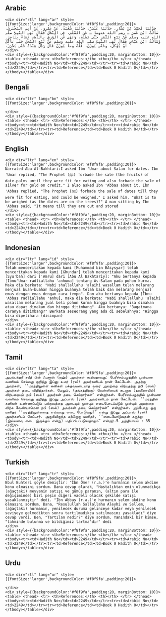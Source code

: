 ## Arabic


    <div dir="rtl" lang="ar" style={{fontSize:'larger',backgroundColor:'#f8f9fa',padding:20}}>
    حَدَّثَنَا مُحَمَّدُ بْنُ بَشَّارٍ، حَدَّثَنَا غُنْدَرٌ، حَدَّثَنَا شُعْبَةُ، عَنْ عَمْرٍو، عَنْ أَبِي الْبَخْتَرِيِّ، سَأَلْتُ ابْنَ عُمَرَ ـ رضى الله عنهما ـ عَنِ السَّلَمِ، فِي النَّخْلِ فَقَالَ نَهَى النَّبِيُّ صلى الله عليه وسلم عَنْ بَيْعِ الثَّمَرِ حَتَّى يَصْلُحَ، وَنَهَى عَنِ الْوَرِقِ بِالذَّهَبِ نَسَاءً بِنَاجِزٍ‏.‏ وَسَأَلْتُ ابْنَ عَبَّاسٍ فَقَالَ نَهَى النَّبِيُّ صلى الله عليه وسلم عَنْ بَيْعِ النَّخْلِ حَتَّى يَأْكُلَ أَوْ يُؤْكَلَ، وَحَتَّى يُوزَنَ‏.‏ قُلْتُ وَمَا يُوزَنُ قَالَ رَجُلٌ عِنْدَهُ حَتَّى يُحْرَزَ‏.‏
    </div>
    <div style={{backgroundColor:'#f8f9fa',padding:20, marginBottom: 10}}><table> <thead> <tr> <th>References:</th> <th></th> </tr> </thead> <tbody><tr><td>Hadith No</td><td>2249</td></tr><tr><td>Arabic No</td><td>2249</td></tr><tr><td>Reference</td><td>Book 0 Hadith 0</td></tr></tbody></table></div>

## Bengali


    <div dir="ltr" lang="bn" style={{fontSize:'larger',backgroundColor:'#f8f9fa',padding:20}}>
    
    </div>
    <div style={{backgroundColor:'#f8f9fa',padding:20, marginBottom: 10}}><table> <thead> <tr> <th>References:</th> <th></th> </tr> </thead> <tbody><tr><td>Hadith No</td><td>2249</td></tr><tr><td>Arabic No</td><td>2249</td></tr><tr><td>Reference</td><td>Book 0 Hadith 0</td></tr></tbody></table></div>

## English


    <div dir="ltr" lang="en" style={{fontSize:'larger',backgroundColor:'#f8f9fa',padding:20}}>
    Narrated Abu Al-Bakhtari:I asked Ibn 'Umar about Salam for dates. Ibn 'Umar replied, "The Prophet (ﷺ) forbade the sale (the fruits) of date-palms until they were fit for eating and also forbade the sale of silver for gold on credit." I also asked Ibn 'Abbas about it. Ibn 'Abbas replied, "The Prophet (ﷺ) forbade the sale of dates till they were fit for eating, and could be weighed." I asked him, "What is to be weighed (as the dates are on the trees)?" A man sitting by Ibn 'Abbas said, "It means till they are cut and stored
    </div>
    <div style={{backgroundColor:'#f8f9fa',padding:20, marginBottom: 10}}><table> <thead> <tr> <th>References:</th> <th></th> </tr> </thead> <tbody><tr><td>Hadith No</td><td>2249</td></tr><tr><td>Arabic No</td><td>2249</td></tr><tr><td>Reference</td><td>Book 0 Hadith 0</td></tr></tbody></table></div>

## Indonesian


    <div dir="ltr" lang="id" style={{fontSize:'larger',backgroundColor:'#f8f9fa',padding:20}}>
    Telah menceritakan kepada kami [Muhammad bin BAsysyar] telah menceritakan kepada kami [Ghundar] telah menceritakan kepada kami [Syu'bah] dari ['Amru] dari [Abu Al Bakhtariy]: "Aku bertanya kepada [Ibnu'Umar radliallahu 'anhuma] tentang As-Salam pada pohon kurma. Maka dia berkata: "Nabi shallallahu 'alaihi wasallam telah melarang menjual buah-buahan hingga buahnya telah baik dan melarang menjual emas dengan emas dengan cara tempo". Dan aku bertanya kepada [Ibnu 'Abbas radliallahu 'anhu], maka dia berkata: "Nabi shallallahu 'alaihi wasallam melarang jual beli pohon kurma hingga buahnya bisa dimakan atau dapat dimakan dan hingga ditimbang". Aku bertanya: "Bagaimana caranya ditimbang?" Berkata seseorang yang ada di sebelahnya: "Hingga bisa dipelihara (disimpan)
    </div>
    <div style={{backgroundColor:'#f8f9fa',padding:20, marginBottom: 10}}><table> <thead> <tr> <th>References:</th> <th></th> </tr> </thead> <tbody><tr><td>Hadith No</td><td>2249</td></tr><tr><td>Arabic No</td><td>2249</td></tr><tr><td>Reference</td><td>Book 0 Hadith 0</td></tr></tbody></table></div>

## Tamil


    <div dir="ltr" lang="ta" style={{fontSize:'larger',backgroundColor:'#f8f9fa',padding:20}}>
    அபுல்பக்தரீ சயீத் பின் ஃபரூஸ் (ரஹ்) அவர்கள் கூறியதாவது: பேரீச்சம்பழத்தில் முன்பண வணிகம் செய்வது குறித்து இப்னு உமர் (ரலி) அவர்களிடம் நான் கேட்டேன். அதற்கு அவர்கள், ‘‘மரத்திலுள்ள கனிகள் பக்குவமடையாத வரை அவற்றை விற்பதற்கு நபி (ஸல்) அவர்கள் தடை விதித்தார்கள். மேலும், (தங்கத்திற்கு) வெள்ளியைக் கடனாக (தவணையில்) விற்பதையும் நபி (ஸல்) அவர்கள் தடை செய்தார்கள்” என்றார்கள். பேரீச்சம்பழத்தில் முன்பண வணிகம் செய்வது குறித்து இப்னு அப்பாஸ் (ரலி) அவர்களிடம் நான் கேட்டேன். ‘‘மரத்தின் கனிகள் உண்ணப்படும் பக்குவத்தை அடையும் முன்பும் எடைபோடப்படும் முன்பும் அவற்றை விற்க வேண்டாமென நபி (ஸல்) அவர்கள் தடை செய்தார்கள்” என்றார்கள். அப்போது ஒரு மனிதர் ‘‘மரத்திலுள்ளதை எவ்வாறு எடை போடுவது?” என்று இப்னு அப்பாஸ் (ரலி) அவர்களிடம் கேட்டார். அருகிலிருந்த மற்றொரு மனிதர், ‘‘எடைபோடுவதன் கருத்து (இவ்வளவு எடை இருக்கும் என்று) மதிப்பிடப்படுவதாகும்” என்றார்.5 அத்தியாயம் : 35
    </div>
    <div style={{backgroundColor:'#f8f9fa',padding:20, marginBottom: 10}}><table> <thead> <tr> <th>References:</th> <th></th> </tr> </thead> <tbody><tr><td>Hadith No</td><td>2249</td></tr><tr><td>Arabic No</td><td>2249</td></tr><tr><td>Reference</td><td>Book 0 Hadith 0</td></tr></tbody></table></div>

## Turkish


    <div dir="ltr" lang="tr" style={{fontSize:'larger',backgroundColor:'#f8f9fa',padding:20}}>
    Ebul Buhteri şöyle demiştir: "İbn Ömer (r.a.)'e hurmanın selem akdine konu olmasını sordum. Bana cevap olarak, "Hastalıktan emin olunmadıkça (ağaçtaki) meyvenin satışı ve gümüş paranın, (altın para ile değişiminde) biri peşin diğeri vadeli olacak şekilde satışı yasaklanmıştır" dedi. "İbn Abbas (r.a.)'e hurmanın selem akdine konu olmasını sordum. Bana, "Resulullah Sallallahu Aleyhi ve Sellem, (ağaçtaki) hurmanın, yenilecek duruma gelinceye kadar veya yenilecek seviyeye gelmedikten sonra tartılmadıkça satılmasını yasakladı" diye cevap verdi. Ben, "Tartılan nedir?" diye sordum. Yanındaki bir kimse, "tahminde bulunma ve bildiğimiz tartma"dır" dedi
    </div>
    <div style={{backgroundColor:'#f8f9fa',padding:20, marginBottom: 10}}><table> <thead> <tr> <th>References:</th> <th></th> </tr> </thead> <tbody><tr><td>Hadith No</td><td>2249</td></tr><tr><td>Arabic No</td><td>2249</td></tr><tr><td>Reference</td><td>Book 0 Hadith 0</td></tr></tbody></table></div>

## Urdu


    <div dir="rtl" lang="ur" style={{fontSize:'larger',backgroundColor:'#f8f9fa',padding:20}}>
    
    </div>
    <div style={{backgroundColor:'#f8f9fa',padding:20, marginBottom: 10}}><table> <thead> <tr> <th>References:</th> <th></th> </tr> </thead> <tbody><tr><td>Hadith No</td><td>2249</td></tr><tr><td>Arabic No</td><td>2249</td></tr><tr><td>Reference</td><td>Book 0 Hadith 0</td></tr></tbody></table></div>